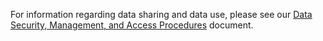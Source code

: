 For information regarding data sharing and data use, please see our [Data Security, Management, and Access Procedures]({portalURL}/faq/data-security/) document.
